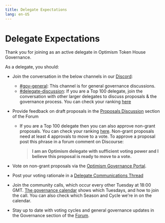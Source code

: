 ```yaml
---
title: Delegate Expectations
lang: en-US
---
```


# Delegate Expectations

Thank you for joining as an active delegate in Optimism Token House Governance. 

As a delegate, you should:

- Join the conversation in the below channels in our [Discord](https://discord.gg/optimism):
  - [#gov-general](https://discord.com/channels/667044843901681675/968498307913637919): This channel is for general governance discussions.
  - [#delegate-discussion](https://discord.com/channels/667044843901681675/989611992295813241): If you are a Top 100 delegate, join the conversation with other larger delegates to discuss proposals & the governance process. You can check your ranking [here](https://dune.com/optimismfnd/optimism-op-token-house)

- Provide feedback on draft proposals in the [Proposals Discussion](https://gov.optimism.io/c/technical-proposals/47) section of the Forum
     - If you are a Top 100 delegate then you can also approve non-grant proposals. You can check your ranking [here](https://dune.com/optimismfnd/optimism-op-token-house).
       Non-grant proposals need at least 4 approvals to move to a vote. 
       To approve a proposal post this phrase in a forum comment on Discourse:
       > **I am an Optimism delegate with sufficient voting power and I believe this proposal is ready to move to a vote.**

- Vote on non-grant proposals via the [Optimism Governance Portal](https://vote.optimism.io/). 
  
- Post your voting rationale in a [Delegate Communications Thread](https://gov.optimism.io/c/governance/41)

- Join the community calls, which occur every other Tuesday at 18:00 GMT. 
  [The governance calendar](https://calendar.google.com/calendar/u/0/r?cid=Y180aHVpNzBpdG0wODllN3Q4cTUwaGVoMWtub0Bncm91cC5jYWxlbmRhci5nb29nbGUuY29t) shows which Tuesdays, and how to join the call. You can also check which Season and Cycle we're in on the calendar. 

- Stay up to date with voting cycles and general governance updates in the Governance section of the [Forum](https://gov.optimism.io/c/governance/41).
